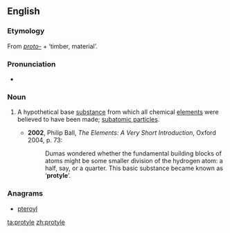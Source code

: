 ==English==

===Etymology===
From ''[[proto-]]'' + {{etyl|grc}} {{term|lang=grc|ὕλη}} ‘timber, material’.

===Pronunciation===
* {{IPA|/ˈpɹəʊtaɪl/}}

===Noun===
{{en-noun|-}}

# {{context|physics|chemistry|historical}} A hypothetical base [[substance]] from which all chemical [[elements]] were believed to have been made; [[subatomic particles]].
#* '''2002''', Philip Ball, ''The Elements: A Very Short Introduction'', Oxford 2004, p. 73:
#*: Dumas wondered whether the fundamental building blocks of atoms might be some smaller division of the hydrogen atom: a half, say, or a quarter.  This basic substance became known as ‘'''protyle'''’.

===Anagrams===
* [[pteroyl#English|pteroyl]]

[[ta:protyle]]
[[zh:protyle]]
